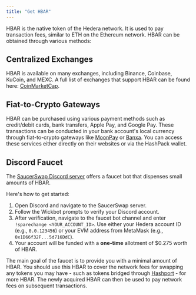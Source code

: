 ```yaml
---
title: "Get HBAR"
---
```


HBAR is the native token of the Hedera network. It is used to pay transaction fees, similar to ETH on the Ethereum network. HBAR can be obtained through various methods:

## Centralized Exchanges

HBAR is available on many exchanges, including Binance, Coinbase, KuCoin, and MEXC. A full list of exchanges that support HBAR can be found here: [CoinMarketCap](https://coinmarketcap.com/currencies/hedera/#Markets).

## Fiat-to-Crypto Gateways

HBAR can be purchased using various payment methods such as credit/debit cards, bank transfers, Apple Pay, and Google Pay. These transactions can be conducted in your bank account's local currency through fiat-to-crypto gateways like [MoonPay](https://www.moonpay.com/buy/hbar) or [Banxa](https://banxa.com/). You can access these services either directly on their websites or via the HashPack wallet.

## Discord Faucet

The [SaucerSwap Discord server](https://saucerswap.finance/discord) offers a faucet bot that dispenses small amounts of HBAR.

Here's how to get started:

1. Open Discord and navigate to the SaucerSwap server.
2. Follow the Wickbot prompts to verify your Discord account.
3. After verification, navigate to the faucet bot channel and enter `!sparechange <YOUR_ACCOUNT_ID>`. Use either your Hedera account ID (e.g., `0.0.123456`) or your EVM address from MetaMask (e.g., `0x1D66f32F...5d716DdC`).
4. Your account will be funded with a **one-time** allotment of \$0.275 worth of HBAR.

The main goal of the faucet is to provide you with a minimal amount of HBAR. You should use this HBAR to cover the network fees for swapping any tokens you may have - such as tokens bridged through [Hashport](/get-started/hedera-guide/bridge-to-hedera) - for more HBAR. The newly acquired HBAR can then be used to pay network fees on subsequent transactions.